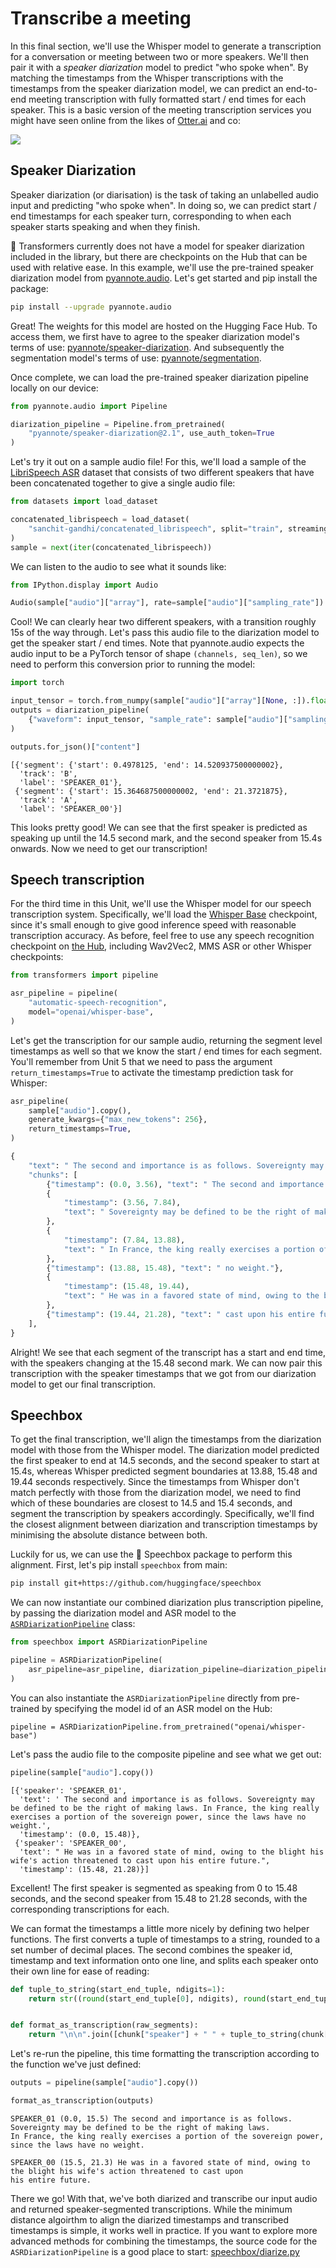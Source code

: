 # Transcribe a meeting

In this final section, we'll use the Whisper model to generate a transcription for a conversation or meeting between 
two or more speakers. We'll then pair it with a *speaker diarization* model to predict "who spoke when". By matching
the timestamps from the Whisper transcriptions with the timestamps from the speaker diarization model, we can predict an 
end-to-end meeting transcription with fully formatted start / end times for each speaker. This is a basic version of 
the meeting transcription services you might have seen online from the likes of [Otter.ai](https://otter.ai) and co:

<div class="flex justify-center">
     <img src="https://huggingface.co/datasets/huggingface-course/audio-course-images/resolve/main/diarization_transcription.png">
 </div>

## Speaker Diarization

Speaker diarization (or diarisation) is the task of taking an unlabelled audio input and predicting "who spoke when".
In doing so, we can predict start / end timestamps for each speaker turn, corresponding to when each speaker starts 
speaking and when they finish.

🤗 Transformers currently does not have a model for speaker diarization included in the library, but there are checkpoints 
on the Hub that can be used with relative ease. In this example, we'll use the pre-trained speaker diarization model from 
[pyannote.audio](https://github.com/pyannote/pyannote-audio). Let's get started and pip install the package:

```bash
pip install --upgrade pyannote.audio
```

Great! The weights for this model are hosted on the Hugging Face Hub. To access them, we first have to agree to the speaker diarization model's 
terms of use: [pyannote/speaker-diarization](https://huggingface.co/pyannote/speaker-diarization). And subsequently the 
segmentation model's terms of use: [pyannote/segmentation](https://huggingface.co/pyannote/segmentation).

Once complete, we can load the pre-trained speaker diarization pipeline locally on our device:

```python
from pyannote.audio import Pipeline

diarization_pipeline = Pipeline.from_pretrained(
    "pyannote/speaker-diarization@2.1", use_auth_token=True
)
```

Let's try it out on a sample audio file! For this, we'll load a sample of the [LibriSpeech ASR](https://huggingface.co/datasets/librispeech_asr)
dataset that consists of two different speakers that have been concatenated together to give a single audio file:

```python
from datasets import load_dataset

concatenated_librispeech = load_dataset(
    "sanchit-gandhi/concatenated_librispeech", split="train", streaming=True
)
sample = next(iter(concatenated_librispeech))
```

We can listen to the audio to see what it sounds like:

```python
from IPython.display import Audio

Audio(sample["audio"]["array"], rate=sample["audio"]["sampling_rate"])
```

Cool! We can clearly hear two different speakers, with a transition roughly 15s of the way through. Let's pass this audio 
file to the diarization model to get the speaker start / end times. Note that pyannote.audio expects the audio input to be a 
PyTorch tensor of shape `(channels, seq_len)`, so we need to perform this conversion prior to running the model:

```python
import torch

input_tensor = torch.from_numpy(sample["audio"]["array"][None, :]).float()
outputs = diarization_pipeline(
    {"waveform": input_tensor, "sample_rate": sample["audio"]["sampling_rate"]}
)

outputs.for_json()["content"]
```

```
[{'segment': {'start': 0.4978125, 'end': 14.520937500000002},
  'track': 'B',
  'label': 'SPEAKER_01'},
 {'segment': {'start': 15.364687500000002, 'end': 21.3721875},
  'track': 'A',
  'label': 'SPEAKER_00'}]
```

This looks pretty good! We can see that the first speaker is predicted as speaking up until the 14.5 second mark, and the 
second speaker from 15.4s onwards. Now we need to get our transcription!

## Speech transcription

For the third time in this Unit, we'll use the Whisper model for our speech transcription system. Specifically, we'll load the 
[Whisper Base](https://huggingface.co/openai/whisper-base) checkpoint, since it's small enough to give good 
inference speed with reasonable transcription accuracy. As before, feel free to use any speech recognition checkpoint 
on [the Hub](https://huggingface.co/models?pipeline_tag=automatic-speech-recognition&library=transformers&sort=trending),
including Wav2Vec2, MMS ASR or other Whisper checkpoints:

```python
from transformers import pipeline

asr_pipeline = pipeline(
    "automatic-speech-recognition",
    model="openai/whisper-base",
)
```

Let's get the transcription for our sample audio, returning the segment level timestamps as well so that we know the 
start / end times for each segment. You'll remember from Unit 5 that we need to pass the argument
`return_timestamps=True` to activate the timestamp prediction task for Whisper:

```python
asr_pipeline(
    sample["audio"].copy(),
    generate_kwargs={"max_new_tokens": 256},
    return_timestamps=True,
)
```

```python
{
    "text": " The second and importance is as follows. Sovereignty may be defined to be the right of making laws. In France, the king really exercises a portion of the sovereign power, since the laws have no weight. He was in a favored state of mind, owing to the blight his wife's action threatened to cast upon his entire future.",
    "chunks": [
        {"timestamp": (0.0, 3.56), "text": " The second and importance is as follows."},
        {
            "timestamp": (3.56, 7.84),
            "text": " Sovereignty may be defined to be the right of making laws.",
        },
        {
            "timestamp": (7.84, 13.88),
            "text": " In France, the king really exercises a portion of the sovereign power, since the laws have",
        },
        {"timestamp": (13.88, 15.48), "text": " no weight."},
        {
            "timestamp": (15.48, 19.44),
            "text": " He was in a favored state of mind, owing to the blight his wife's action threatened to",
        },
        {"timestamp": (19.44, 21.28), "text": " cast upon his entire future."},
    ],
}
```

Alright! We see that each segment of the transcript has a start and end time, with the speakers changing at the 15.48 second 
mark. We can now pair this transcription with the speaker timestamps that we got from our diarization model to get our 
final transcription.

## Speechbox

To get the final transcription, we'll align the timestamps from the diarization model with those from the Whisper model.
The diarization model predicted the first speaker to end at 14.5 seconds, and the second speaker to start at 15.4s, whereas Whisper predicted segment boundaries at
13.88, 15.48 and 19.44 seconds respectively. Since the timestamps from Whisper don't match perfectly with those from the 
diarization model, we need to find which of these boundaries are closest to 14.5 and 15.4 seconds, and segment the transcription by
speakers accordingly. Specifically, we'll find the closest alignment between diarization and transcription timestamps by 
minimising the absolute distance between both.

Luckily for us, we can use the 🤗 Speechbox package to perform this alignment. First, let's pip install `speechbox` from 
main:

```bash
pip install git+https://github.com/huggingface/speechbox
```

We can now instantiate our combined diarization plus transcription pipeline, by passing the diarization model and 
ASR model to the [`ASRDiarizationPipeline`](https://github.com/huggingface/speechbox/tree/main#asr-with-speaker-diarization) class:

```python
from speechbox import ASRDiarizationPipeline

pipeline = ASRDiarizationPipeline(
    asr_pipeline=asr_pipeline, diarization_pipeline=diarization_pipeline
)
```

<Tip>
    You can also instantiate the <code>ASRDiarizationPipeline</code> directly from pre-trained by specifying the model id
    of an ASR model on the Hub:
    <p><code>pipeline = ASRDiarizationPipeline.from_pretrained("openai/whisper-base")</code></p>
</Tip>

Let's pass the audio file to the composite pipeline and see what we get out:

```python
pipeline(sample["audio"].copy())
```

```
[{'speaker': 'SPEAKER_01',
  'text': ' The second and importance is as follows. Sovereignty may be defined to be the right of making laws. In France, the king really exercises a portion of the sovereign power, since the laws have no weight.',
  'timestamp': (0.0, 15.48)},
 {'speaker': 'SPEAKER_00',
  'text': " He was in a favored state of mind, owing to the blight his wife's action threatened to cast upon his entire future.",
  'timestamp': (15.48, 21.28)}]
```

Excellent! The first speaker is segmented as speaking from 0 to 15.48 seconds, and the second speaker from 15.48 to 21.28 seconds,
with the corresponding transcriptions for each.

We can format the timestamps a little more nicely by defining two helper functions. The first converts a tuple of
timestamps to a string, rounded to a set number of decimal places. The second combines the speaker id, timestamp and text
information onto one line, and splits each speaker onto their own line for ease of reading:

```python
def tuple_to_string(start_end_tuple, ndigits=1):
    return str((round(start_end_tuple[0], ndigits), round(start_end_tuple[1], ndigits)))


def format_as_transcription(raw_segments):
    return "\n\n".join([chunk["speaker"] + " " + tuple_to_string(chunk["timestamp"]) +  chunk["text"] for chunk in raw_segments])
```

Let's re-run the pipeline, this time formatting the transcription according to the function we've just defined:
```python
outputs = pipeline(sample["audio"].copy())

format_as_transcription(outputs)
```

```
SPEAKER_01 (0.0, 15.5) The second and importance is as follows. Sovereignty may be defined to be the right of making laws.
In France, the king really exercises a portion of the sovereign power, since the laws have no weight.

SPEAKER_00 (15.5, 21.3) He was in a favored state of mind, owing to the blight his wife's action threatened to cast upon
his entire future.
```

There we go! With that, we've both diarized and transcribe our input audio and returned speaker-segmented transcriptions.
While the minimum distance algoirthm to align the diarized timestamps and transcribed timestamps is simple, it
works well in practice. If you want to explore more advanced methods for combining the timestamps, the
source code for the `ASRDiarizationPipeline` is a good place to start: [speechbox/diarize.py](https://github.com/huggingface/speechbox/blob/96d2d1a180252d92263f862a1cd25a48860f1aed/src/speechbox/diarize.py#L12)
